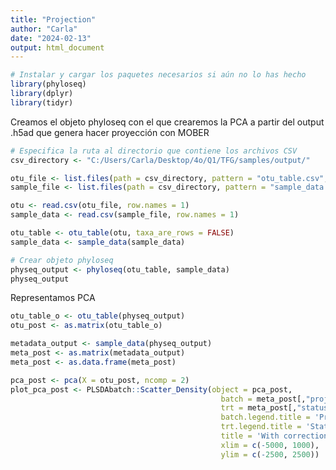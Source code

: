 ```yaml
---
title: "Projection"
author: "Carla"
date: "2024-02-13"
output: html_document
---
```


```r
# Instalar y cargar los paquetes necesarios si aún no lo has hecho
library(phyloseq)
library(dplyr)
library(tidyr)
```

Creamos el objeto phyloseq con el que crearemos la PCA a partir del output .h5ad que genera hacer proyección con MOBER 

```r
# Especifica la ruta al directorio que contiene los archivos CSV
csv_directory <- "C:/Users/Carla/Desktop/4o/Q1/TFG/samples/output/"

otu_file <- list.files(path = csv_directory, pattern = "otu_table.csv", full.names = TRUE)
sample_file <- list.files(path = csv_directory, pattern = "sample_data.csv", full.names = TRUE)

otu <- read.csv(otu_file, row.names = 1)
sample_data <- read.csv(sample_file, row.names = 1)

otu_table <- otu_table(otu, taxa_are_rows = FALSE)
sample_data <- sample_data(sample_data)

# Crear objeto phyloseq
physeq_output <- phyloseq(otu_table, sample_data)
physeq_output
```

Representamos PCA

```r
otu_table_o <- otu_table(physeq_output)
otu_post <- as.matrix(otu_table_o)

metadata_output <- sample_data(physeq_output)
meta_post <- as.matrix(metadata_output)
meta_post <- as.data.frame(meta_post)

pca_post <- pca(X = otu_post, ncomp = 2)
plot_pca_post <- PLSDAbatch::Scatter_Density(object = pca_post,
                                               batch = meta_post[,"project"],
                                               trt = meta_post[,"status"],
                                               batch.legend.title = 'Project',
                                               trt.legend.title = 'Status',
                                               title = 'With correction',
                                               xlim = c(-5000, 1000), 
                                               ylim = c(-2500, 2500))
```

